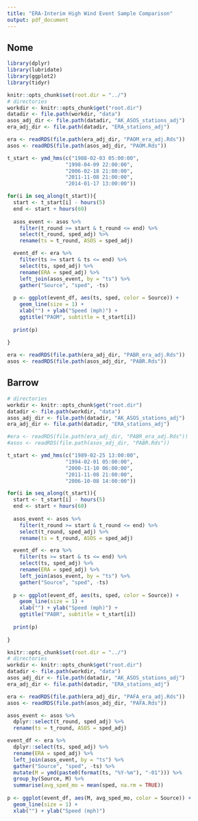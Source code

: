 ```yaml
---
title: "ERA-Interim High Wind Event Sample Comparison"
output: pdf_document
---
```

## Nome
```r
library(dplyr)
library(lubridate)
library(ggplot2)
library(tidyr)

knitr::opts_chunk$set(root.dir = "../")
# directories
workdir <- knitr::opts_chunk$get("root.dir")
datadir <- file.path(workdir, "data")
asos_adj_dir <- file.path(datadir, "AK_ASOS_stations_adj")
era_adj_dir <- file.path(datadir, "ERA_stations_adj")

era <- readRDS(file.path(era_adj_dir, "PAOM_era_adj.Rds"))
asos <- readRDS(file.path(asos_adj_dir, "PAOM.Rds"))

t_start <- ymd_hms(c("1988-02-03 05:00:00",
                   "1998-04-09 22:00:00",
                   "2006-02-18 21:00:00",
                   "2011-11-08 21:00:00",
                   "2014-01-17 13:00:00"))

for(i in seq_along(t_start)){
  start <- t_start[i] - hours(5)
  end <- start + hours(60)
  
  asos_event <- asos %>% 
    filter(t_round >= start & t_round <= end) %>%
    select(t_round, sped_adj) %>% 
    rename(ts = t_round, ASOS = sped_adj)

  event_df <- era %>% 
    filter(ts >= start & ts <= end) %>%
    select(ts, sped_adj) %>%
    rename(ERA = sped_adj) %>%
    left_join(asos_event, by = "ts") %>%
    gather("Source", "sped", -ts)
    
  p <- ggplot(event_df, aes(ts, sped, color = Source)) + 
    geom_line(size = 1) +
    xlab("") + ylab("Speed (mph)") + 
    ggtitle("PAOM", subtitle = t_start[i])
  
  print(p)
  
}

era <- readRDS(file.path(era_adj_dir, "PABR_era_adj.Rds"))
asos <- readRDS(file.path(asos_adj_dir, "PABR.Rds"))
```


## Barrow
```r

# directories
workdir <- knitr::opts_chunk$get("root.dir")
datadir <- file.path(workdir, "data")
asos_adj_dir <- file.path(datadir, "AK_ASOS_stations_adj")
era_adj_dir <- file.path(datadir, "ERA_stations_adj")

#era <- readRDS(file.path(era_adj_dir, "PABR_era_adj.Rds"))
#asos <- readRDS(file.path(asos_adj_dir, "PABR.Rds"))

t_start <- ymd_hms(c("1989-02-25 13:00:00",
                   "1994-02-01 05:00:00",
                   "2000-11-10 06:00:00",
                   "2011-11-08 21:00:00",
                   "2006-10-08 14:00:00"))

for(i in seq_along(t_start)){
  start <- t_start[i] - hours(5)
  end <- start + hours(60)
  
  asos_event <- asos %>% 
    filter(t_round >= start & t_round <= end) %>%
    select(t_round, sped_adj) %>% 
    rename(ts = t_round, ASOS = sped_adj)

  event_df <- era %>% 
    filter(ts >= start & ts <= end) %>%
    select(ts, sped_adj) %>%
    rename(ERA = sped_adj) %>%
    left_join(asos_event, by = "ts") %>%
    gather("Source", "sped", -ts)
    
  p <- ggplot(event_df, aes(ts, sped, color = Source)) + 
    geom_line(size = 1) +
    xlab("") + ylab("Speed (mph)") + 
    ggtitle("PABR", subtitle = t_start[i])
  
  print(p)
  
}

```

```r
knitr::opts_chunk$set(root.dir = "../")
# directories
workdir <- knitr::opts_chunk$get("root.dir")
datadir <- file.path(workdir, "data")
asos_adj_dir <- file.path(datadir, "AK_ASOS_stations_adj")
era_adj_dir <- file.path(datadir, "ERA_stations_adj")

era <- readRDS(file.path(era_adj_dir, "PAFA_era_adj.Rds"))
asos <- readRDS(file.path(asos_adj_dir, "PAFA.Rds"))

asos_event <- asos %>% 
  dplyr::select(t_round, sped_adj) %>% 
  rename(ts = t_round, ASOS = sped_adj)

event_df <- era %>% 
  dplyr::select(ts, sped_adj) %>%
  rename(ERA = sped_adj) %>%
  left_join(asos_event, by = "ts") %>%
  gather("Source", "sped", -ts) %>%
  mutate(M = ymd(paste0(format(ts, "%Y-%m"), "-01"))) %>%
  group_by(Source, M) %>%
  summarise(avg_sped_mo = mean(sped, na.rm = TRUE))
  
p <- ggplot(event_df, aes(M, avg_sped_mo, color = Source)) + 
  geom_line(size = 1) +
  xlab("") + ylab("Speed (mph)") 
```
